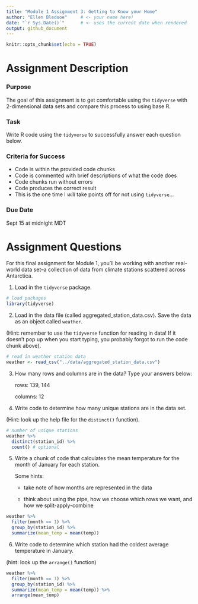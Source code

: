 ```yaml
---
title: "Module 1 Assignment 3: Getting to Know your Home"
author: "Ellen Bledsoe"     # <- your name here!
date: "`r Sys.Date()`"      # <- uses the current date when rendered
output: github_document
---
```


```r
knitr::opts_chunk$set(echo = TRUE)
```

# Assignment Description

### Purpose

The goal of this assignment is to get comfortable using the `tidyverse` with 2-dimensional data sets and compare this process to using base R.

### Task

Write R code using the `tidyverse` to successfully answer each question below.

### Criteria for Success

-   Code is within the provided code chunks
-   Code is commented with brief descriptions of what the code does
-   Code chunks run without errors
-   Code produces the correct result
-   This is the one time I *will* take points off for not using `tidyverse`...

### Due Date

Sept 15 at midnight MDT

# Assignment Questions

For this final assignment for Module 1, you'll be working with another real-world data set--a collection of data from climate stations scattered across Antarctica.

1.  Load in the `tidyverse` package.

```r
# load packages
library(tidyverse)
```

2.  Load in the data file (called aggregated_station_data.csv). Save the data as an object called `weather`.

(Hint: remember to use the `tidyverse` function for reading in data! If it doesn't pop up when you start typing, you probably forgot to run the code chunk above).

```r
# read in weather station data
weather <- read_csv("../data/aggregated_station_data.csv")
```

3.  How many rows and columns are in the data? Type your answers below:

    rows: 139, 144

    columns: 12

4.  Write code to determine how many unique stations are in the data set.

(Hint: look up the help file for the `distinct()` function).

```r
# number of unique stations
weather %>% 
  distinct(station_id) %>% 
  count() # optional 

```

5.  Write a chunk of code that calculates the mean temperature for the month of January for each station.

    Some hints:

    -   take note of how months are represented in the data

    -   think about using the pipe, how we choose which rows we want, and how we split-apply-combine

```r
weather %>% 
  filter(month == 1) %>% 
  group_by(station_id) %>% 
  summarize(mean_temp = mean(temp))
```

6.  Write code to determine which station had the coldest average temperature in January.

(hint: look up the `arrange()` function)

```r
weather %>% 
  filter(month == 1) %>% 
  group_by(station_id) %>% 
  summarize(mean_temp = mean(temp)) %>% 
  arrange(mean_temp)
```
